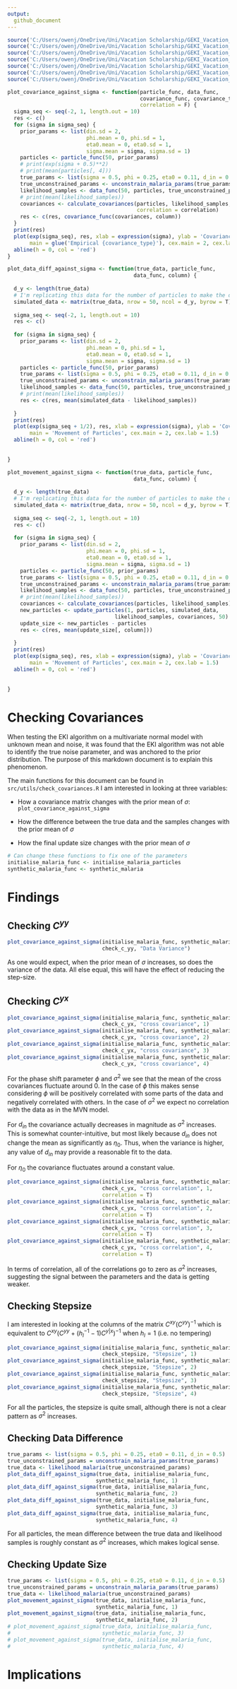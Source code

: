 ```yaml
---
output: 
  github_document
---
```


```r
source('C:/Users/owenj/OneDrive/Uni/Vacation Scholarship/GEKI_Vacation_Scholarship/src/utils/check_covariances.R')
source('C:/Users/owenj/OneDrive/Uni/Vacation Scholarship/GEKI_Vacation_Scholarship/src/models/eki_malaria.R')
source('C:/Users/owenj/OneDrive/Uni/Vacation Scholarship/GEKI_Vacation_Scholarship/src/models/eki_malaria_known_var.R')
source('C:/Users/owenj/OneDrive/Uni/Vacation Scholarship/GEKI_Vacation_Scholarship/src/models/eki_malaria_known_d_in.R')
source('C:/Users/owenj/OneDrive/Uni/Vacation Scholarship/GEKI_Vacation_Scholarship/src/models/eki_malaria_d_in_only.R')
source('C:/Users/owenj/OneDrive/Uni/Vacation Scholarship/GEKI_Vacation_Scholarship/src/samples/samples_malaria.R')
source('C:/Users/owenj/OneDrive/Uni/Vacation Scholarship/GEKI_Vacation_Scholarship/src/utils/eki_helper.R')
```

```r
plot_covariance_against_sigma <- function(particle_func, data_func, 
                                          covariance_func, covariance_type, column,
                                          correlation = F) {
  sigma_seq <- seq(-2, 1, length.out = 10)
  res <- c()
  for (sigma in sigma_seq) {
    prior_params <- list(din.sd = 2,
                         phi.mean = 0, phi.sd = 1,
                         eta0.mean = 0, eta0.sd = 1,
                         sigma.mean = sigma, sigma.sd = 1)
    particles <- particle_func(50, prior_params)
    # print(exp(sigma + 0.5)**2)
    # print(mean(particles[, 4]))
    true_params <- list(sigma = 0.5, phi = 0.25, eta0 = 0.11, d_in = 0.5)
    true_unconstrained_params <- unconstrain_malaria_params(true_params)
    likelihood_samples <- data_func(50, particles, true_unconstrained_params)
    # print(mean(likelihood_samples))
    covariances <- calculate_covariances(particles, likelihood_samples, 
                                         correlation = correlation)
    res <- c(res, covariance_func(covariances, column))
  }
  print(res)
  plot(exp(sigma_seq), res, xlab = expression(sigma), ylab = 'Covariance', 
       main = glue('Empirical {covariance_type}'), cex.main = 2, cex.lab = 1.5)
  abline(h = 0, col = 'red')
}

plot_data_diff_against_sigma <- function(true_data, particle_func, 
                                        data_func, column) {
  
  d_y <- length(true_data)
  # I'm replicating this data for the number of particles to make the dimensions     easier to work with
  simulated_data <- matrix(true_data, nrow = 50, ncol = d_y, byrow = T)
  
  sigma_seq <- seq(-2, 1, length.out = 10)
  res <- c()
  
  for (sigma in sigma_seq) {
    prior_params <- list(din.sd = 2,
                         phi.mean = 0, phi.sd = 1,
                         eta0.mean = 0, eta0.sd = 1,
                         sigma.mean = sigma, sigma.sd = 1)
    particles <- particle_func(50, prior_params)
    true_params <- list(sigma = 0.5, phi = 0.25, eta0 = 0.11, d_in = 0.5)
    true_unconstrained_params <- unconstrain_malaria_params(true_params)
    likelihood_samples <- data_func(50, particles, true_unconstrained_params)
    # print(mean(likelihood_samples))
    res <- c(res, mean(simulated_data - likelihood_samples))
    
  }
  print(res)
  plot(exp(sigma_seq + 1/2), res, xlab = expression(sigma), ylab = 'Covariance', 
       main = 'Movement of Particles', cex.main = 2, cex.lab = 1.5)
  abline(h = 0, col = 'red')
    
  
}

plot_movement_against_sigma <- function(true_data, particle_func, 
                                        data_func, column) {
  
  d_y <- length(true_data)
  # I'm replicating this data for the number of particles to make the dimensions     easier to work with
  simulated_data <- matrix(true_data, nrow = 50, ncol = d_y, byrow = T)
  
  sigma_seq <- seq(-2, 1, length.out = 10)
  res <- c()
  
  for (sigma in sigma_seq) {
    prior_params <- list(din.sd = 2,
                         phi.mean = 0, phi.sd = 1,
                         eta0.mean = 0, eta0.sd = 1,
                         sigma.mean = sigma, sigma.sd = 1)
    particles <- particle_func(50, prior_params)
    true_params <- list(sigma = 0.5, phi = 0.25, eta0 = 0.11, d_in = 0.5)
    true_unconstrained_params <- unconstrain_malaria_params(true_params)
    likelihood_samples <- data_func(50, particles, true_unconstrained_params)
    # print(mean(likelihood_samples))
    covariances <- calculate_covariances(particles, likelihood_samples)
    new_particles <- update_particles(1, particles, simulated_data, 
                                  likelihood_samples, covariances, 50)
    update_size <- new_particles - particles
    res <- c(res, mean(update_size[, column]))
    
  }
  print(res)
  plot(exp(sigma_seq), res, xlab = expression(sigma), ylab = 'Covariance', 
       main = 'Movement of Particles', cex.main = 2, cex.lab = 1.5)
  abline(h = 0, col = 'red')
    
  
}
```

# Checking Covariances

When testing the EKI algorithm on a multivariate normal model with unknown mean and noise, it was found that the EKI algorithm was not able to identify the true noise parameter, and was anchored to the prior distribution. The purpose of this markdown document is to explain this phenomenon.

The main functions for this document can be found in `src/utils/check_covariances.R` I am interested in looking at three variables:

-   How a covariance matrix changes with the prior mean of $\sigma$: `plot_covariance_against_sigma`

-   How the difference between the true data and the samples changes with the prior mean of $\sigma$

-   How the final update size changes with the prior mean of $\sigma$

```r
# Can change these functions to fix one of the parameters
initialise_malaria_func <- initialise_malaria_particles
synthetic_malaria_func <- synthetic_malaria
```

# Findings

## Checking $C^{yy}$

```r
plot_covariance_against_sigma(initialise_malaria_func, synthetic_malaria_func, 
                              check_c_yy, "Data Variance")
```

As one would expect, when the prior mean of $\sigma$ increases, so does the variance of the data. All else equal, this will have the effect of reducing the step-size.

## Checking $C^{yx}$

```r
plot_covariance_against_sigma(initialise_malaria_func, synthetic_malaria_func, 
                              check_c_yx, "cross covariance", 1)
plot_covariance_against_sigma(initialise_malaria_func, synthetic_malaria_func, 
                              check_c_yx, "cross covariance", 2)
plot_covariance_against_sigma(initialise_malaria_func, synthetic_malaria_func, 
                              check_c_yx, "cross covariance", 3)
plot_covariance_against_sigma(initialise_malaria_func, synthetic_malaria_func,
                              check_c_yx, "cross covariance", 4)
```

For the phase shift parameter $\phi$ and $\sigma^2$ we see that the mean of the cross covariances fluctuate around 0. In the case of $\phi$ this makes sense considering $\phi$ will be positively correlated with some parts of the data and negatively correlated with others. In the case of $\sigma^2$ we expect no correlation with the data as in the MVN model.

For $d_{in}$ the covariance actually decreases in magnitude as $\sigma^2$ increases. This is somewhat counter-intuitive, but most likely because $d_{in}$ does not change the mean as significantly as $\eta_0$. Thus, when the variance is higher, any value of $d_{in}$ may provide a reasonable fit to the data.

For $\eta_0$ the covariance fluctuates around a constant value.

```r
plot_covariance_against_sigma(initialise_malaria_func, synthetic_malaria_func, 
                              check_c_yx, "cross correlation", 1, 
                              correlation = T)
plot_covariance_against_sigma(initialise_malaria_func, synthetic_malaria_func, 
                              check_c_yx, "cross correlation", 2, 
                              correlation = T)
plot_covariance_against_sigma(initialise_malaria_func, synthetic_malaria_func, 
                              check_c_yx, "cross correlation", 3,
                              correlation = T)
plot_covariance_against_sigma(initialise_malaria_func, synthetic_malaria_func,
                              check_c_yx, "cross correlation", 4,
                              correlation = T)
```

In terms of correlation, all of the correlations go to zero as $\sigma^2$ increases, suggesting the signal between the parameters and the data is getting weaker.

## Checking Stepsize

I am interested in looking at the columns of the matrix $C^{xy}(C^{yy})^{-1}$ which is equivalent to $C^{xy}(C^{yy} +(h_l^{-1}-1)C^{y|x})^{-1}$ when $h_l = 1$ (i.e. no tempering)

```r
plot_covariance_against_sigma(initialise_malaria_func, synthetic_malaria_func, 
                              check_stepsize, "Stepsize", 1)
plot_covariance_against_sigma(initialise_malaria_func, synthetic_malaria_func,
                              check_stepsize, "Stepsize", 2)
plot_covariance_against_sigma(initialise_malaria_func, synthetic_malaria_func,
                              check_stepsize, "Stepsize", 3)
plot_covariance_against_sigma(initialise_malaria_func, synthetic_malaria_func,
                              check_stepsize, "Stepsize", 4)
```

For all the particles, the stepsize is quite small, although there is not a clear pattern as $\sigma^2$ increases.

## Checking Data Difference

```r
true_params <- list(sigma = 0.5, phi = 0.25, eta0 = 0.11, d_in = 0.5)
true_unconstrained_params = unconstrain_malaria_params(true_params)
true_data <- likelihood_malaria(true_unconstrained_params)
plot_data_diff_against_sigma(true_data, initialise_malaria_func, 
                            synthetic_malaria_func, 1)
plot_data_diff_against_sigma(true_data, initialise_malaria_func, 
                            synthetic_malaria_func, 2)
plot_data_diff_against_sigma(true_data, initialise_malaria_func, 
                            synthetic_malaria_func, 3)
plot_data_diff_against_sigma(true_data, initialise_malaria_func, 
                            synthetic_malaria_func, 4)
```

For all particles, the mean difference between the true data and likelihood samples is roughly constant as $\sigma^2$ increases, which makes logical sense.

## Checking Update Size

```r
true_params <- list(sigma = 0.5, phi = 0.25, eta0 = 0.11, d_in = 0.5)
true_unconstrained_params = unconstrain_malaria_params(true_params)
true_data <- likelihood_malaria(true_unconstrained_params)
plot_movement_against_sigma(true_data, initialise_malaria_func, 
                            synthetic_malaria_func, 1)
plot_movement_against_sigma(true_data, initialise_malaria_func, 
                            synthetic_malaria_func, 2)
# plot_movement_against_sigma(true_data, initialise_malaria_func, 
#                             synthetic_malaria_func, 3)
# plot_movement_against_sigma(true_data, initialise_malaria_func, 
#                             synthetic_malaria_func, 4)
```

# Implications
